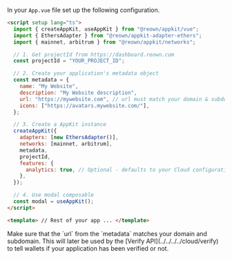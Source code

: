In your `App.vue` file set up the following configuration.

```html
<script setup lang="ts">
  import { createAppKit, useAppKit } from "@reown/appkit/vue";
  import { EthersAdapter } from "@reown/appkit-adapter-ethers";
  import { mainnet, arbitrum } from "@reown/appkit/networks";

  // 1. Get projectId from https://dashboard.reown.com
  const projectId = "YOUR_PROJECT_ID";

  // 2. Create your application's metadata object
  const metadata = {
    name: "My Website",
    description: "My Website description",
    url: "https://mywebsite.com", // url must match your domain & subdomain
    icons: ["https://avatars.mywebsite.com/"],
  };

  // 3. Create a AppKit instance
  createAppKit({
    adapters: [new EthersAdapter()],
    networks: [mainnet, arbitrum],
    metadata,
    projectId,
    features: {
      analytics: true, // Optional - defaults to your Cloud configuration
    },
  });

  // 4. Use modal composable
  const modal = useAppKit();
</script>

<template> // Rest of your app ... </template>
```

<Warning>
Make sure that the `url` from the `metadata` matches your domain and subdomain. This will later be used by the [Verify API](../../../../cloud/verify) to tell wallets if your application has been verified or not.
</Warning>
